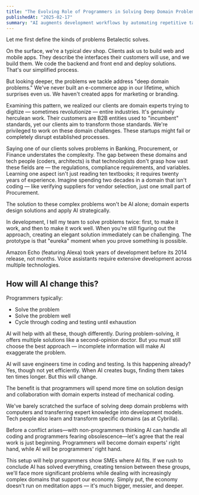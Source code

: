 ```yaml
---
title: "The Evolving Role of Programmers in Solving Deep Domain Problems"
publishedAt: "2025-02-17"
summary: "AI augments development workflows by automating repetitive tasks, enabling programmers to become domain-specific solution architects who translate complex business requirements into computational frameworks—a transition that reshapes traditional programming roles."
---
```


Let me first define the kinds of problems Betalectic solves.

On the surface, we're a typical dev shop. Clients ask us to build web and mobile apps. They describe the interfaces their customers will use, and we build them. We code the backend and front end and deploy solutions. That's our simplified process.

But looking deeper, the problems we tackle address "deep domain problems." We've never built an e-commerce app in our lifetime, which surprises even us. We haven't created apps for marketing or branding.

Examining this pattern, we realized our clients are domain experts trying to digitize — sometimes revolutionize — entire industries. It's genuinely herculean work. Their customers are B2B entities used to "incumbent" standards, yet our clients aim to transform those standards. We're privileged to work on these domain challenges. These startups might fail or completely disrupt established processes.

Saying one of our clients solves problems in Banking, Procurement, or Finance understates the complexity. The gap between these domains and tech people (coders, architects) is that technologists don't grasp how vast these fields are — the regulations, compliance requirements, and variables. Learning one aspect isn't just reading ten textbooks; it requires twenty years of experience. Imagine spending two decades in a domain that isn't coding — like verifying suppliers for vendor selection, just one small part of Procurement.

The solution to these complex problems won't be AI alone; domain experts design solutions and apply AI strategically.

In development, I tell my team to solve problems twice: first, to make it work, and then to make it work well. When you're still figuring out the approach, creating an elegant solution immediately can be challenging. The prototype is that "eureka" moment when you prove something is possible.

Amazon Echo (featuring Alexa) took years of development before its 2014 release, not months. Voice assistants require extensive development across multiple technologies.

## How will AI change this?

Programmers typically:
- Solve the problem
- Solve the problem well
- Cycle through coding and testing until exhaustion

AI will help with all these, though differently. During problem-solving, it offers multiple solutions like a second-opinion doctor. But you must still choose the best approach — incomplete information will make AI exaggerate the problem.

AI will save engineers time in coding and testing. Is this happening already? Yes, though not yet efficiently. When AI creates bugs, finding them takes ten times longer. But this will change.

The benefit is that programmers will spend more time on solution design and collaboration with domain experts instead of mechanical coding.

We've barely scratched the surface of solving deep domain problems with computers and transferring expert knowledge into development models. Tech people also learn and transform specific domains (as at Cybrilla).

Before a conflict arises—with non-programmers thinking AI can handle all coding and programmers fearing obsolescence—let's agree that the real work is just beginning. Programmers will become domain experts' right hand, while AI will be programmers' right hand.

This setup will help programmers show SMEs where AI fits. If we rush to conclude AI has solved everything, creating tension between these groups, we'll face more significant problems while dealing with increasingly complex domains that support our economy. Simply put, the economy doesn't run on meditation apps — it's much bigger, messier, and deeper.
